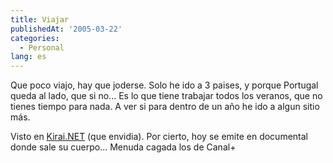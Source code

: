 ```yaml
---
title: Viajar
publishedAt: '2005-03-22'
categories:
  - Personal
lang: es
---
```


Que poco viajo, hay que joderse. Solo he ido a 3 paises, y porque Portugal queda al lado, que si no... Es lo que tiene trabajar todos los veranos, que no tienes tiempo para nada. A ver si para dentro de un año he ido a algun sitio más.

Visto en [Kirai.NET](http://kirai.bitacoras.com/index.php?p=480) (que envidia). Por cierto, hoy se emite en documental donde sale su cuerpo... Menuda cagada los de Canal+
